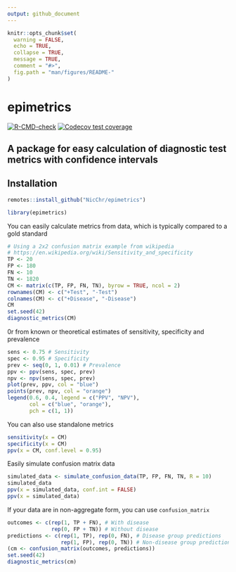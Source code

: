 ```yaml
---
output: github_document
---
```


```r
knitr::opts_chunk$set(
  warning = FALSE,
  echo = TRUE,
  collapse = TRUE,
  message = TRUE,
  comment = "#>",
  fig.path = "man/figures/README-"
)
```

# epimetrics

<!-- badges: start -->
[![R-CMD-check](https://github.com/NicChr/epimetrics/actions/workflows/R-CMD-check.yaml/badge.svg)](https://github.com/NicChr/epimetrics/actions/workflows/R-CMD-check.yaml)
[![Codecov test coverage](https://codecov.io/gh/NicChr/epimetrics/branch/main/graph/badge.svg)](https://app.codecov.io/gh/NicChr/epimetrics?branch=main)
<!-- badges: end -->

## A package for easy calculation of diagnostic test metrics with confidence intervals

## Installation

```r
remotes::install_github("NicChr/epimetrics")
```

```r
library(epimetrics)
```

You can easily calculate metrics from data, which is typically
compared to a gold standard

```r
# Using a 2x2 confusion matrix example from wikipedia 
# https://en.wikipedia.org/wiki/Sensitivity_and_specificity
TP <- 20
FP <- 180
FN <- 10
TN <- 1820
CM <- matrix(c(TP, FP, FN, TN), byrow = TRUE, ncol = 2)
rownames(CM) <- c("+Test", "-Test")
colnames(CM) <- c("+Disease", "-Disease")
CM
set.seed(42)
diagnostic_metrics(CM)
```

0r from known or theoretical estimates of sensitivity, specificity 
and prevalence

```r
sens <- 0.75 # Sensitivity
spec <- 0.95 # Specificity
prev <- seq(0, 1, 0.01) # Prevalence
ppv <- ppv(sens, spec, prev)
npv <- npv(sens, spec, prev)
plot(prev, ppv, col = "blue")
points(prev, npv, col = "orange")
legend(0.6, 0.4, legend = c("PPV", "NPV"),
       col = c("blue", "orange"),
       pch = c(1, 1))
```

You can also use standalone metrics

```r
sensitivity(x = CM)
specificity(x = CM)
ppv(x = CM, conf.level = 0.95)
```

Easily simulate confusion matrix data

```r
simulated_data <- simulate_confusion_data(TP, FP, FN, TN, R = 10)
simulated_data
ppv(x = simulated_data, conf.int = FALSE)
ppv(x = simulated_data)
```

If your data are in non-aggregate form, you can use `confusion_matrix`

```r
outcomes <- c(rep(1, TP + FN), # With disease
              rep(0, FP + TN)) # Without disease
predictions <- c(rep(1, TP), rep(0, FN), # Disease group predictions
                 rep(1, FP), rep(0, TN)) # Non-disease group predictions
(cm <- confusion_matrix(outcomes, predictions))
set.seed(42)
diagnostic_metrics(cm)
```



